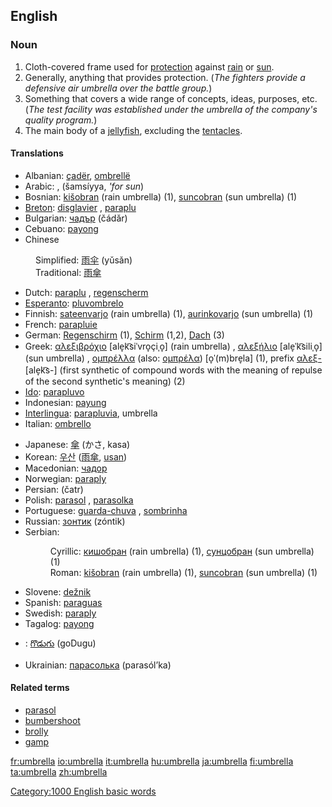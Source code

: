 ==English==

===Noun===
{{en-noun-reg}}

# Cloth-covered frame used for [[protection]] against [[rain]] or [[sun]].
# Generally, anything that provides protection. (''The fighters provide a defensive air umbrella over the battle group.'')
# Something that covers a wide range of concepts, ideas, purposes, etc. (''The test facility was established under the umbrella of the company's quality program.'')
# The main body of a [[jellyfish]], excluding the [[tentacle]]s.

====Translations====
{{top}}
*Albanian: [[çadër]], [[ombrellë]]
*Arabic: {{ARchar|[[مظلة]]}} {{Unicode|(maʐálla, ''for rain'')}} {{f}}, {{ARchar|[[شمسية|شّمسيّة]]}} (šamsíyya, '''for sun'') {{f}}
*Bosnian: [[kišobran]] (rain umbrella) {{m}} (1), [[suncobran]] (sun umbrella) {{m}} (1)
*[[Breton]]: [[disglavier]] {{m}}, [[paraplu]] {{m}}
*Bulgarian: [[чадър]] (čádǎr) {{m}}
*Cebuano: [[payong]]
*Chinese
:Simplified: [[雨伞]] (yǔsǎn)
:Traditional: [[雨傘]]
*Dutch: [[paraplu]] {{m}}, [[regenscherm]] {{n}}
*[[Esperanto]]: [[pluvombrelo]]
*Finnish: [[sateenvarjo]] (rain umbrella) (1), [[aurinkovarjo]] (sun umbrella) (1)
*French: [[parapluie]] {{m}}
*German: [[Regenschirm]] {{m}} (1), [[Schirm]] {{m}} (1,2), [[Dach]] {{n}} (3)
*Greek: [[αλεξιβρόχιο]] [ale̞k͡siˈvro̞çiˌo̞] (rain umbrella) {{n}}, [[αλεξήλιο]] [ale̞ˈk͡siliˌo̞] (sun umbrella) {{n}}, [[ομπρέλλα]] (also: [[ομπρέλα]]) [o̞ˈ(m)bre̞la] {{f}} (1), prefix [[αλεξ-]] [ale̞k͡s-] (first synthetic of compound words with the meaning of repulse of the second synthetic's meaning) (2)
*[[Ido]]: [[parapluvo]]
*Indonesian: [[payung]]
*[[Interlingua]]: [[parapluvia]], umbrella
*Italian: [[ombrello]] {{m}}
{{mid}}
*Japanese: [[傘]] (かさ, kasa)
*Korean: [[우산]] ([[雨傘]], [[usan]])
*Macedonian: [[чадор]]
*Norwegian: [[paraply]] {{c}}
*Persian: {{FAchar|[[چتر]]}} (čatr)
*Polish: [[parasol]] {{m}}, [[parasolka]] {{f}}
*Portuguese: [[guarda-chuva]] {{m}}, [[sombrinha]] {{f}}
*Russian: [[зонтик]] (zóntik) {{m}}
*Serbian:
*:Cyrillic: [[кишобран]] (rain umbrella) {{m}} (1), [[сунцобран]] (sun umbrella) {{m}} (1)
*:Roman: [[kišobran]] (rain umbrella) {{m}} (1), [[suncobran]] (sun umbrella) {{m}} (1)
*Slovene: [[dežnik]] {{m}}
*Spanish: [[paraguas]] {{m}}
*Swedish: [[paraply]] {{n}}
*Tagalog: [[payong]]
*{{te}}: [[గొడుగు]] (goDugu)
*Ukrainian: [[парасолька]] (parasól’ka) {{f}}
{{bottom}}

====Related terms====
*[[parasol]]
*[[bumbershoot]]
*[[brolly]]
*[[gamp]]

[[Category:1000 English basic words]]

[[fr:umbrella]]
[[io:umbrella]]
[[it:umbrella]]
[[hu:umbrella]]
[[ja:umbrella]]
[[fi:umbrella]]
[[ta:umbrella]]
[[zh:umbrella]]